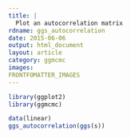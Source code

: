 ---
title: |
  Plot an autocorrelation matrix
rdname: ggs_autocorrelation
date: 2015-06-06
output: html_document
layout: article
category: ggmcmc
images:
FRONTFOMATTER_IMAGES
---

```{r, echo = FALSE, message = FALSE}
library(ggplot2)
library(ggmcmc)
```

```{r ggs_autocorrelation, cache = TRUE}
data(linear)
ggs_autocorrelation(ggs(s))



```
